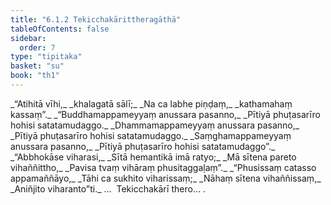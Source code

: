 ```yaml
---
title: "6.1.2 Tekicchakārittheragāthā"
tableOfContents: false
sidebar:
  order: 7
type: "tipitaka"
basket: "su"
book: "th1"
---
```



<DynamicBreadcrumb />

<Division number="381" book="th1" bookNo="19" page="282">

<Paragraph number="650" type="verses" book="th1">
_“Atihitā vīhi,_  
_khalagatā sālī;_  
_Na ca labhe piṇḍaṃ,_  
_kathamahaṃ kassaṃ”._  

</Paragraph>

</Division>
<Division number="382" book="th1" bookNo="19" page="282">

<Paragraph number="651" type="verses" book="th1">
_“Buddhamappameyyaṃ anussara pasanno,_  
_Pītiyā phuṭasarīro hohisi satatamudaggo._  

</Paragraph>

</Division>
<Division number="383" book="th1" bookNo="19" page="282">

<Paragraph number="652" type="verses" book="th1">
_Dhammamappameyyaṃ anussara pasanno,_  
_Pītiyā phuṭasarīro hohisi satatamudaggo._  

</Paragraph>

</Division>
<Division number="384" book="th1" bookNo="19" page="282">

<Paragraph number="653" type="verses" book="th1">
_Saṃghamappameyyaṃ anussara pasanno,_  
_Pītiyā phuṭasarīro hohisi satatamudaggo”._  

</Paragraph>

</Division>
<Division number="385" book="th1" bookNo="19" page="283">

<Paragraph number="654" type="verses" book="th1">
_“Abbhokāse viharasi,_  
_Sītā hemantikā imā ratyo;_  
_Mā sītena pareto vihaññittho,_  
_Pavisa tvaṃ vihāraṃ phusitaggaḷaṃ”._  

</Paragraph>

</Division>
<Division number="386" book="th1" bookNo="19" page="283">

<Paragraph number="655" type="verses" book="th1">
_“Phusissaṃ catasso appamaññāyo,_  
_Tāhi ca sukhito viharissaṃ;_  
_Nāhaṃ sītena vihaññissaṃ,_  
_Aniñjito viharanto”ti._  


</Paragraph>
</Division>

<Paragraph number="656" type="center" book="th1">
…  Tekicchakārī thero… .
</Paragraph>
